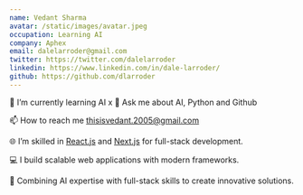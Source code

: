 ```yaml
---
name: Vedant Sharma
avatar: /static/images/avatar.jpeg
occupation: Learning AI
company: Aphex
email: dalelarroder@gmail.com
twitter: https://twitter.com/dalelarroder
linkedin: https://www.linkedin.com/in/dale-larroder/
github: https://github.com/dlarroder
---
```


🌱 I’m currently learning AI
x
💬 Ask me about AI, Python and Github

📫 How to reach me thisisvedant.2005@gmail.com

🌐 I’m skilled in [React.js](https://react.dev/) and [Next.js](https://nextjs.org/) for full-stack development.

💻 I build scalable web applications with modern frameworks.

🚀 Combining AI expertise with full-stack skills to create innovative solutions.
